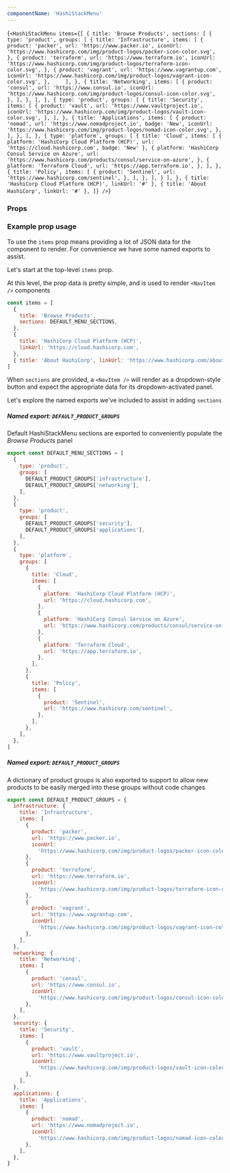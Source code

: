 ```yaml
---
componentName: 'HashiStackMenu'
---
```


<LiveComponent>{`<HashiStackMenu items={[
  {
    title: 'Browse Products',
    sections: [
        {
            type: 'product',
            groups: [
               {
                title: 'Infrastructure',
                items: [
                  {
                    product: 'packer',
                    url: 'https://www.packer.io',
                    iconUrl:
                    'https://www.hashicorp.com/img/product-logos/packer-icon-color.svg',
                 },
                 {
                    product: 'terraform',
                    url: 'https://www.terraform.io',
                    iconUrl:
                    'https://www.hashicorp.com/img/product-logos/terraform-icon-color.svg',
                 },
                 {
                    product: 'vagrant',
                    url: 'https://www.vagrantup.com',
                    iconUrl:
                    'https://www.hashicorp.com/img/product-logos/vagrant-icon-color.svg',
                  },    
                 ],
                },
                {
                    title: 'Networking',
                    items: [
                    {
                        product: 'consul',
                        url: 'https://www.consul.io',
                        iconUrl:
                        'https://www.hashicorp.com/img/product-logos/consul-icon-color.svg',
                    },
                ],
            },
         ],
        },
        {
            type: 'product',
            groups: [
            {
                title: 'Security',
                items: [
                {
                    product: 'vault',
                    url: 'https://www.vaultproject.io',
                    iconUrl:
                    'https://www.hashicorp.com/img/product-logos/vault-icon-color.svg',
                },
                ],
            },
            {
                title: 'Applications',
                items: [
                {
                    product: 'nomad',
                    url: 'https://www.nomadproject.io',
                    badge: 'New',
                    iconUrl:
                    'https://www.hashicorp.com/img/product-logos/nomad-icon-color.svg',
                },
                ],
            },
            ],
        },
        {
        type: 'platform',
        groups: [
        {
            title: 'Cloud',
            items: [
            {
                platform: 'HashiCorp Cloud Platform (HCP)',
                url: 'https://cloud.hashicorp.com',
                badge: 'New'
            },
            {
                platform: 'HashiCorp Consul Service on Azure',
                url: 'https://www.hashicorp.com/products/consul/service-on-azure',
            },
            {
                platform: 'Terraform Cloud',
                url: 'https://app.terraform.io',
            },
            ],
        },
        {
            title: 'Policy',
            items: [
            {
                product: 'Sentinel',
                url: 'https://www.hashicorp.com/sentinel',
            },
            ],
        },
        ],
  }
    ],
  },
  { title: 'HashiCorp Cloud Platform (HCP)', linkUrl: '#' },
  { title: 'About HashiCorp', linkUrl: '#' },
]} />`}</LiveComponent>

### Props

<PropsTable props={componentProps} />

### Example prop usage

To use the `items` prop means providing a lot of JSON data for the component to render. For convenience we have some named exports to assist.

Let's start at the top-level `items` prop.

At this level, the prop data is pretty simple, and is used to render `<NavItem />` components

```javascript
const items = [
  {
    title: 'Browse Products',
    sections: DEFAULT_MENU_SECTIONS,
  },
  {
    title: 'HashiCorp Cloud Platform (HCP)',
    linkUrl: 'https://cloud.hashicorp.com',
  },
  { title: 'About HashiCorp', linkUrl: 'https://www.hashicorp.com/about' },
]
```

When `sections` are provided, a `<NavItem />` will render as a dropdown-style button and expect the appropriate data for its dropdown-activated panel.

Let's explore the named exports we've included to assist in adding `sections`

##### Named export: `DEFAULT_PRODUCT_GROUPS`

Default HashiStackMenu sections are exported to conveniently populate the _Browse Products_ panel

```javascript
export const DEFAULT_MENU_SECTIONS = [
  {
    type: 'product',
    groups: [
      DEFAULT_PRODUCT_GROUPS['infrastructure'],
      DEFAULT_PRODUCT_GROUPS['networking'],
    ],
  },
  {
    type: 'product',
    groups: [
      DEFAULT_PRODUCT_GROUPS['security'],
      DEFAULT_PRODUCT_GROUPS['applications'],
    ],
  },
  {
    type: 'platform',
    groups: [
      {
        title: 'Cloud',
        items: [
          {
            platform: 'HashiCorp Cloud Platform (HCP)',
            url: 'https://cloud.hashicorp.com',
          },
          {
            platform: 'HashiCorp Consul Service on Azure',
            url: 'https://www.hashicorp.com/products/consul/service-on-azure',
          },
          {
            platform: 'Terraform Cloud',
            url: 'https://app.terraform.io',
          },
        ],
      },
      {
        title: 'Policy',
        items: [
          {
            product: 'Sentinel',
            url: 'https://www.hashicorp.com/sentinel',
          },
        ],
      },
    ],
  },
]
```

##### Named export: `DEFAULT_PRODUCT_GROUPS`

A dictionary of product groups is also exported to support to allow new products to be easily merged into these groups without code changes

```javascript
export const DEFAULT_PRODUCT_GROUPS = {
  infrastructure: {
    title: 'Infrastructure',
    items: [
      {
        product: 'packer',
        url: 'https://www.packer.io',
        iconUrl:
          'https://www.hashicorp.com/img/product-logos/packer-icon-color.svg',
      },
      {
        product: 'terraform',
        url: 'https://www.terraform.io',
        iconUrl:
          'https://www.hashicorp.com/img/product-logos/terraform-icon-color.svg',
      },
      {
        product: 'vagrant',
        url: 'https://www.vagrantup.com',
        iconUrl:
          'https://www.hashicorp.com/img/product-logos/vagrant-icon-color.svg',
      },
    ],
  },
  networking: {
    title: 'Networking',
    items: [
      {
        product: 'consul',
        url: 'https://www.consul.io',
        iconUrl:
          'https://www.hashicorp.com/img/product-logos/consul-icon-color.svg',
      },
    ],
  },
  security: {
    title: 'Security',
    items: [
      {
        product: 'vault',
        url: 'https://www.vaultproject.io',
        iconUrl:
          'https://www.hashicorp.com/img/product-logos/vault-icon-color.svg',
      },
    ],
  },
  applications: {
    title: 'Applications',
    items: [
      {
        product: 'nomad',
        url: 'https://www.nomadproject.io',
        iconUrl:
          'https://www.hashicorp.com/img/product-logos/nomad-icon-color.svg',
      },
    ],
  },
}
```
